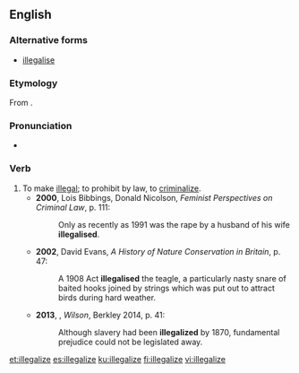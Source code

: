 ==English==
===Alternative forms===
*[[illegalise]]

===Etymology===
From {{suffix|illegal|ize|lang=en}}.

===Pronunciation===
*{{a|UK}} {{IPA|/ɪˈliːɡəlʌɪz/|lang=en}}

===Verb===
{{en-verb|illegalizes|illegalizing|illegalized}}

# To make [[illegal]]; to prohibit by law, to [[criminalize]]. {{defdate|from 19th c.}}
#*'''2000''', Lois Bibbings, Donald Nicolson, ''Feminist Perspectives on Criminal Law'', p. 111:
#*:Only as recently as 1991 was the rape by a husband of his wife '''illegalised'''.
#*'''2002''', David Evans, ''A History of Nature Conservation in Britain'', p. 47:
#*:A 1908 Act '''illegalised''' the teagle, a particularly nasty snare of baited hooks joined by strings which was put out to attract birds during hard weather.
#*'''2013''', {{w|A Scott Berg}}, ''Wilson'', Berkley 2014, p. 41:
#*:Although slavery had been '''illegalized''' by 1870, fundamental prejudice could not be legislated away.

[[et:illegalize]]
[[es:illegalize]]
[[ku:illegalize]]
[[fi:illegalize]]
[[vi:illegalize]]
